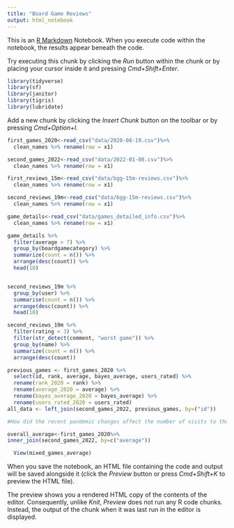 ```yaml
---
title: "Board Game Reviews"
output: html_notebook
---
```


This is an [R Markdown](http://rmarkdown.rstudio.com) Notebook. When you execute code within the notebook, the results appear beneath the code. 

Try executing this chunk by clicking the *Run* button within the chunk or by placing your cursor inside it and pressing *Cmd+Shift+Enter*. 

```r
library(tidyverse)
library(sf)
library(janitor)
library(tigris)
library(lubridate)
```

Add a new chunk by clicking the *Insert Chunk* button on the toolbar or by pressing *Cmd+Option+I*.
```r
first_games_2020<-read_csv("data/2020-08-19.csv")%>% 
  clean_names %>% rename(row = x1)

second_games_2022<-read_csv("data/2022-01-08.csv")%>% 
  clean_names %>% rename(row = x1)

first_reviews_15m<-read_csv("data/bgg-15m-reviews.csv")%>% 
  clean_names %>% rename(row = x1)

second_reviews_19m<-read_csv("data/bgg-15m-reviews.csv")%>% 
  clean_names %>% rename(row = x1)

game_details<-read_csv("data/games_detailed_info.csv")%>% 
  clean_names %>% rename(row = x1)


```
```r
game_details %>% 
  filter(average > 7) %>% 
  group_by(boardgamecategory) %>% 
  summarize(count = n()) %>% 
  arrange(desc(count)) %>% 
  head(10)


second_reviews_19m %>% 
  group_by(user) %>% 
  summarise(count = n()) %>% 
  arrange(desc(count)) %>% 
  head(10)

second_reviews_19m %>% 
  filter(rating < 3) %>% 
  filter(str_detect(comment, "worst game")) %>% 
  group_by(name) %>% 
  summarize(count = n()) %>% 
  arrange(desc(count))

previous_games <- first_games_2020 %>% 
  select(id, rank, average, bayes_average, users_rated) %>% 
  rename(rank_2020 = rank) %>% 
  rename(average_2020 = average) %>% 
  rename(bayes_average_2020 = bayes_average) %>% 
  rename(users_rated_2020 = users_rated)
all_data <- left_join(second_games_2022, previous_games, by=("id"))

#How did the recent pandemic changes affect the number of visits to the website?

overall_average<-first_games_2020%>%
inner_join(second_games_2022, by=c("average"))

  View(mixed_games_average)
```


When you save the notebook, an HTML file containing the code and output will be saved alongside it (click the *Preview* button or press *Cmd+Shift+K* to preview the HTML file). 

The preview shows you a rendered HTML copy of the contents of the editor. Consequently, unlike *Knit*, *Preview* does not run any R code chunks. Instead, the output of the chunk when it was last run in the editor is displayed.

